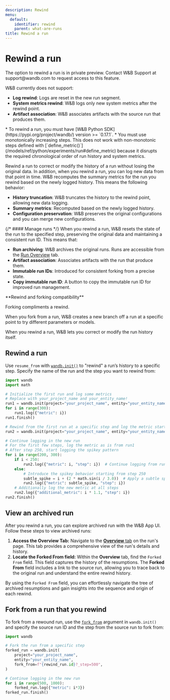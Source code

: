 ```yaml
---
description: Rewind
menu:
  default:
    identifier: rewind
    parent: what-are-runs
title: Rewind a run
---
```


# Rewind a run
<Warning>
The option to rewind a run is in private preview. Contact W&B Support at support@wandb.com to request access to this feature.

W&B currently does not support:
* **Log rewind**: Logs are reset in the new run segment.
* **System metrics rewind**: W&B logs only new system metrics after the rewind point.
* **Artifact association**: W&B associates artifacts with the source run that produces them.
</Warning>

<Note>
* To rewind a run, you must have [W&B Python SDK](https://pypi.org/project/wandb/) version >= `0.17.1`.
* You must use monotonically increasing steps. This does not work with non-monotonic steps defined with [`define_metric()`](/models/ref/python/experiments/run#define_metric) because it disrupts the required chronological order of run history and system metrics.
</Note>

Rewind a run to correct or modify the history of a run without losing the original data. In addition, when you 
rewind a run, you can log new data from that point in time. W&B recomputes the summary metrics for the run you rewind based on the newly logged history. This means the following behavior:
- **History truncation**: W&B truncates the history to the rewind point, allowing new data logging.
- **Summary metrics**: Recomputed based on the newly logged history.
- **Configuration preservation**: W&B preserves the original configurations and you can merge new configurations.

{/* #### Manage runs */}
When you rewind a run, W&B resets the state of the run to the specified step, preserving the original data and maintaining a consistent run ID. This means that:

- **Run archiving**: W&B archives the original runs. Runs are accessible from the [Run Overview](./#overview-tab) tab.
- **Artifact association**: Associates artifacts with the run that produce them.
- **Immutable run IDs**: Introduced for consistent forking from a precise state.
- **Copy immutable run ID**: A button to copy the immutable run ID for improved run management.

<Note>
**Rewind and forking compatibility**

Forking compliments a rewind.

When you fork from a run, W&B creates a new branch off a run at a specific point to try different parameters or models. 

When you  rewind a run, W&B lets you correct or modify the run history itself.
</Note>



## Rewind a run

Use `resume_from` with [`wandb.init()`](/models/ref/python/functions/init) to "rewind" a run’s history to a specific step. Specify the name of the run and the step you want to rewind from:

```python
import wandb
import math

# Initialize the first run and log some metrics
# Replace with your_project_name and your_entity_name!
run1 = wandb.init(project="your_project_name", entity="your_entity_name")
for i in range(300):
    run1.log({"metric": i})
run1.finish()

# Rewind from the first run at a specific step and log the metric starting from step 200
run2 = wandb.init(project="your_project_name", entity="your_entity_name", resume_from=f"{run1.id}?_step=200")

# Continue logging in the new run
# For the first few steps, log the metric as is from run1
# After step 250, start logging the spikey pattern
for i in range(200, 300):
    if i < 250:
        run2.log({"metric": i, "step": i})  # Continue logging from run1 without spikes
    else:
        # Introduce the spikey behavior starting from step 250
        subtle_spike = i + (2 * math.sin(i / 3.0))  # Apply a subtle spikey pattern
        run2.log({"metric": subtle_spike, "step": i})
    # Additionally log the new metric at all steps
    run2.log({"additional_metric": i * 1.1, "step": i})
run2.finish()
```

## View an archived run


After you rewind a run, you can explore archived run with the W&B App UI. Follow these steps to view archived runs:

1. **Access the Overview Tab:** Navigate to the [**Overview** tab](./#overview-tab) on the run's page. This tab provides a comprehensive view of the run's details and history.
2. **Locate the Forked From field:** Within the **Overview** tab, find the `Forked From` field. This field captures the history of the resumptions. The **Forked From** field includes a link to the source run, allowing you to trace back to the original run and understand the entire rewind history.

By using the `Forked From` field, you can effortlessly navigate the tree of archived resumptions and gain insights into the sequence and origin of each rewind. 

## Fork from a run that you rewind

To fork from a rewound run, use the [`fork_from`](/models/runs/forking/) argument in `wandb.init()` and specify the source run ID and the step from the source run to fork from:

```python 
import wandb

# Fork the run from a specific step
forked_run = wandb.init(
    project="your_project_name",
    entity="your_entity_name",
    fork_from=f"{rewind_run.id}?_step=500",
)

# Continue logging in the new run
for i in range(500, 1000):
    forked_run.log({"metric": i*3})
forked_run.finish()
```
